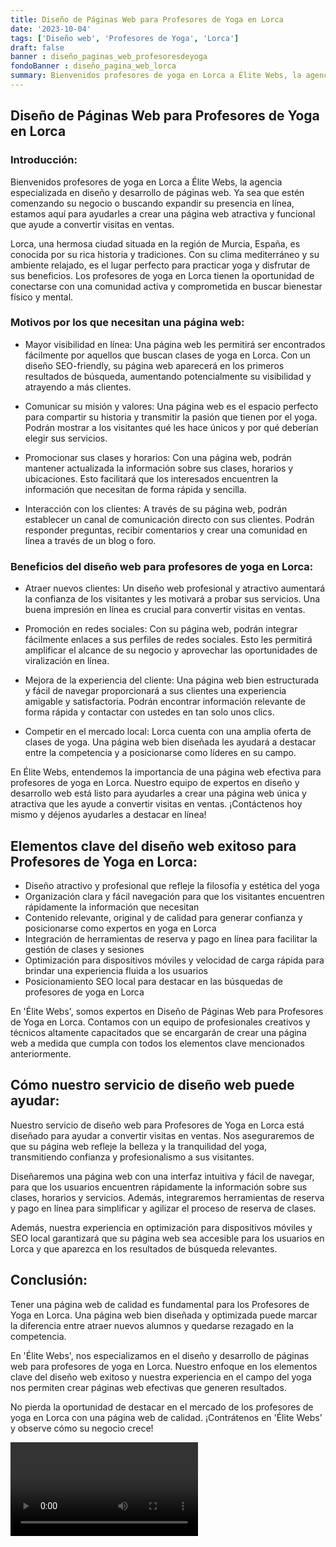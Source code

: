 ```yaml
---
title: Diseño de Páginas Web para Profesores de Yoga en Lorca
date: '2023-10-04'
tags: ['Diseño web', 'Profesores de Yoga', 'Lorca']
draft: false
banner : diseño_paginas_web_profesoresdeyoga
fondoBanner : diseño_pagina_web_lorca
summary: Bienvenidos profesores de yoga en Lorca a Élite Webs, la agencia especializada en diseño y desarrollo de páginas web. Ya sea que estén comenzando su negocio o buscando expandir su presencia en línea, estamos aquí para ayudarles a crear una página web atractiva y funcional que ayude a convertir visitas en ventas.
---
```


## Diseño de Páginas Web para Profesores de Yoga en Lorca

### Introducción:

Bienvenidos profesores de yoga en Lorca a Élite Webs, la agencia especializada en diseño y desarrollo de páginas web. Ya sea que estén comenzando su negocio o buscando expandir su presencia en línea, estamos aquí para ayudarles a crear una página web atractiva y funcional que ayude a convertir visitas en ventas.

Lorca, una hermosa ciudad situada en la región de Murcia, España, es conocida por su rica historia y tradiciones. Con su clima mediterráneo y su ambiente relajado, es el lugar perfecto para practicar yoga y disfrutar de sus beneficios. Los profesores de yoga en Lorca tienen la oportunidad de conectarse con una comunidad activa y comprometida en buscar bienestar físico y mental.

### Motivos por los que necesitan una página web:

- Mayor visibilidad en línea: Una página web les permitirá ser encontrados fácilmente por aquellos que buscan clases de yoga en Lorca. Con un diseño SEO-friendly, su página web aparecerá en los primeros resultados de búsqueda, aumentando potencialmente su visibilidad y atrayendo a más clientes.

- Comunicar su misión y valores: Una página web es el espacio perfecto para compartir su historia y transmitir la pasión que tienen por el yoga. Podrán mostrar a los visitantes qué les hace únicos y por qué deberían elegir sus servicios.

- Promocionar sus clases y horarios: Con una página web, podrán mantener actualizada la información sobre sus clases, horarios y ubicaciones. Esto facilitará que los interesados encuentren la información que necesitan de forma rápida y sencilla.

- Interacción con los clientes: A través de su página web, podrán establecer un canal de comunicación directo con sus clientes. Podrán responder preguntas, recibir comentarios y crear una comunidad en línea a través de un blog o foro.

### Beneficios del diseño web para profesores de yoga en Lorca:

- Atraer nuevos clientes: Un diseño web profesional y atractivo aumentará la confianza de los visitantes y les motivará a probar sus servicios. Una buena impresión en línea es crucial para convertir visitas en ventas.

- Promoción en redes sociales: Con su página web, podrán integrar fácilmente enlaces a sus perfiles de redes sociales. Esto les permitirá amplificar el alcance de su negocio y aprovechar las oportunidades de viralización en línea.

- Mejora de la experiencia del cliente: Una página web bien estructurada y fácil de navegar proporcionará a sus clientes una experiencia amigable y satisfactoria. Podrán encontrar información relevante de forma rápida y contactar con ustedes en tan solo unos clics.

- Competir en el mercado local: Lorca cuenta con una amplia oferta de clases de yoga. Una página web bien diseñada les ayudará a destacar entre la competencia y a posicionarse como líderes en su campo.

En Élite Webs, entendemos la importancia de una página web efectiva para profesores de yoga en Lorca. Nuestro equipo de expertos en diseño y desarrollo web está listo para ayudarles a crear una página web única y atractiva que les ayude a convertir visitas en ventas. ¡Contáctenos hoy mismo y déjenos ayudarles a destacar en línea!

<GifSeo />

<Cta />

## Elementos clave del diseño web exitoso para Profesores de Yoga en Lorca:

- Diseño atractivo y profesional que refleje la filosofía y estética del yoga
- Organización clara y fácil navegación para que los visitantes encuentren rápidamente la información que necesitan
- Contenido relevante, original y de calidad para generar confianza y posicionarse como expertos en yoga en Lorca
- Integración de herramientas de reserva y pago en línea para facilitar la gestión de clases y sesiones
- Optimización para dispositivos móviles y velocidad de carga rápida para brindar una experiencia fluida a los usuarios
- Posicionamiento SEO local para destacar en las búsquedas de profesores de yoga en Lorca

En 'Élite Webs', somos expertos en Diseño de Páginas Web para Profesores de Yoga en Lorca. Contamos con un equipo de profesionales creativos y técnicos altamente capacitados que se encargarán de crear una página web a medida que cumpla con todos los elementos clave mencionados anteriormente.

## Cómo nuestro servicio de diseño web puede ayudar:

Nuestro servicio de diseño web para Profesores de Yoga en Lorca está diseñado para ayudar a convertir visitas en ventas. Nos aseguraremos de que su página web refleje la belleza y la tranquilidad del yoga, transmitiendo confianza y profesionalismo a sus visitantes.

Diseñaremos una página web con una interfaz intuitiva y fácil de navegar, para que los usuarios encuentren rápidamente la información sobre sus clases, horarios y servicios. Además, integraremos herramientas de reserva y pago en línea para simplificar y agilizar el proceso de reserva de clases.

Además, nuestra experiencia en optimización para dispositivos móviles y SEO local garantizará que su página web sea accesible para los usuarios en Lorca y que aparezca en los resultados de búsqueda relevantes.

## Conclusión:

Tener una página web de calidad es fundamental para los Profesores de Yoga en Lorca. Una página web bien diseñada y optimizada puede marcar la diferencia entre atraer nuevos alumnos y quedarse rezagado en la competencia.

En 'Élite Webs', nos especializamos en el diseño y desarrollo de páginas web para profesores de yoga en Lorca. Nuestro enfoque en los elementos clave del diseño web exitoso y nuestra experiencia en el campo del yoga nos permiten crear páginas web efectivas que generen resultados.

No pierda la oportunidad de destacar en el mercado de los profesores de yoga en Lorca con una página web de calidad. ¡Contrátenos en 'Élite Webs' y observe cómo su negocio crece!

<Video />

<CtaBot job='Profesores de Yoga' city='Lorca'/>

<Gmaps query='Lorca+españa+maps' />